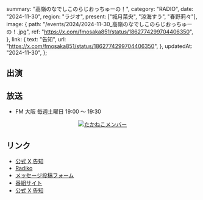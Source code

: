   summary: "高嶺のなでしこのらじおっちゅーの！",
  category: "RADIO",
  date: "2024-11-30",
  region: "ラジオ",
  present: ["城月菜央", "涼海すう", "春野莉々"],
  image: {
    path: "/events/2024/2024-11-30_高嶺のなでしこのらじおっちゅーの！.jpg",
    ref: "https://x.com/fmosaka851/status/1862774299704406350",
  },
  link: {
    text: "告知",
    url: "https://x.com/fmosaka851/status/1862774299704406350",
  },
  updatedAt: "2024-11-30",
};

## 出演

## 放送

- FM 大阪 毎週土曜日 19:00 〜 19:30

<p align="center">
  <a href="/events/2024/2024-11-30_高嶺のなでしこのらじおっちゅーの！_2.jpg">
    <img
      src="/events/2024/2024-11-30_高嶺のなでしこのらじおっちゅーの！_2.jpg"
      alt="たかねこメンバー"
    />
  </a>
</p>

## リンク

- [公式 X 告知](https://x.com/takanenofficial/status/1862791178057363924)
- [Radiko](https://radiko.jp/share/?sid=FMO&t=20241005190000)
- [メッセージ投稿フォーム](https://fmosaka.futureartist.net/enquete/354047)
- [番組サイト](https://www.fmosaka.net/_ct/17722199)
- [公式 X 告知](https://x.com/takanenofficial/status/1836979149044600863)
